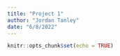 ```yaml
---
title: "Project 1"
author: "Jordan Tanley"
date: "6/8/2022"
---
```


```r
knitr::opts_chunk$set(echo = TRUE)
```




